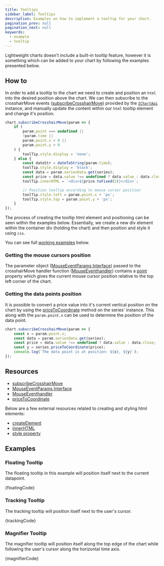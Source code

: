 ```yaml
---
title: Tooltips
sidebar_label: Tooltips
description: Examples on how to implement a tooltip for your chart.
pagination_prev: null
pagination_next: null
keywords:
  - example
  - tooltip
---
```



<!-- Show warning when not on the latest published version  -->
<!-- Tutorials section isn't versioned yet, hence the need for the warning message -->
<!-- THESE TUTORIALS NEED TO BE UPDATED FOR VERSION 4 -->

<VersionWarningAdmonition
	notCurrent="This example is for the latest published version of Lightweight&nbsp;Charts."
	type="caution"
	displayVersionMessage
/>

Lightweight charts doesn't include a built-in tooltip feature, however it is something which can be added
to your chart by following the examples presented below.

## How to

In order to add a tooltip to the chart we need to create and position an `html` into the desired position above
the chart. We can then subscribe to the crosshairMove events ([subscribeCrosshairMove](/docs/api/interfaces/IChartApi#subscribecrosshairmove)) provided by the [`IChartApi`](/docs/api/interfaces/IChartApi) instance, and manually
update the content within our `html` tooltip element and change it's position.

```js
chart.subscribeCrosshairMove(param => {
    if (
        param.point === undefined ||
		!param.time ||
		param.point.x < 0 ||
		param.point.y < 0
    ) {
        toolTip.style.display = 'none';
    } else {
        const dateStr = dateToString(param.time);
        toolTip.style.display = 'block';
        const data = param.seriesData.get(series);
        const price = data.value !== undefined ? data.value : data.close;
        toolTip.innerHTML = `<div>${price.toFixed(2)}</div>`;

        // Position tooltip according to mouse cursor position
        toolTip.style.left = param.point.x + 'px';
        toolTip.style.top = param.point.y + 'px';
    }
});
```

The process of creating the tooltip html element and positioning can be seen within the examples below.
Essentially, we create a new div element within the container div (holding the chart) and then position
and style it using `css`.

You can see full [working examples](#examples) below.

### Getting the mouse cursors position

The parameter object ([MouseEventParams Interface](/docs/api/interfaces/MouseEventParams)) passed to the
crosshairMove handler function ([MouseEventhandler](/docs/api#mouseeventhandler)) contains a
[point](/docs/api/interfaces/Point) property which gives the current mouse cursor position relative to
the top left corner of the chart.

### Getting the data points position

It is possible to convert a price value into it's current vertical position on the chart by using
the [priceToCoordinate](/docs/api/interfaces/ISeriesApi#pricetocoordinate) method on the series' instance.
This along with the `param.point.x` can be used to determine the position of the data point.

```js
chart.subscribeCrosshairMove(param => {
    const x = param.point.x;
    const data = param.seriesData.get(series);
    const price = data.value !== undefined ? data.value : data.close;
    const y = series.priceToCoordinate(price);
    console.log(`The data point is at position: ${x}, ${y}`);
});
```

## Resources

- [subscribeCrosshairMove](/docs/api/interfaces/IChartApi#subscribecrosshairmove)
- [MouseEventParams Interface](/docs/api/interfaces/MouseEventParams)
- [MouseEventhandler](/docs/api#mouseeventhandler)
- [priceToCoordinate](/docs/api/interfaces/ISeriesApi#pricetocoordinate)

Below are a few external resources related to creating and styling html elements:

- [createElement](https://developer.mozilla.org/en-US/docs/Web/API/Document/createElement)
- [innerHTML](https://developer.mozilla.org/en-US/docs/Web/API/Element/innerHTML)
- [style property](https://developer.mozilla.org/en-US/docs/Web/API/HTMLElement/style)

## Examples


<UsageGuidePartial />


### Floating Tooltip

The floating tooltip in this example will position itself next to the current datapoint.


<CodeBlock replaceThemeConstants chart className="language-js" hideableCode>
	{floatingCode}
</CodeBlock>

### Tracking Tooltip

The tracking tooltip will position itself next to the user's cursor.


<CodeBlock replaceThemeConstants chart className="language-js" hideableCode>
	{trackingCode}
</CodeBlock>

### Magnifier Tooltip

The magnifier tooltip will position itself along the top edge of the chart while following
the user's cursor along the horizontal time axis.


<CodeBlock replaceThemeConstants chart className="language-js" hideableCode>
	{magnifierCode}
</CodeBlock>
